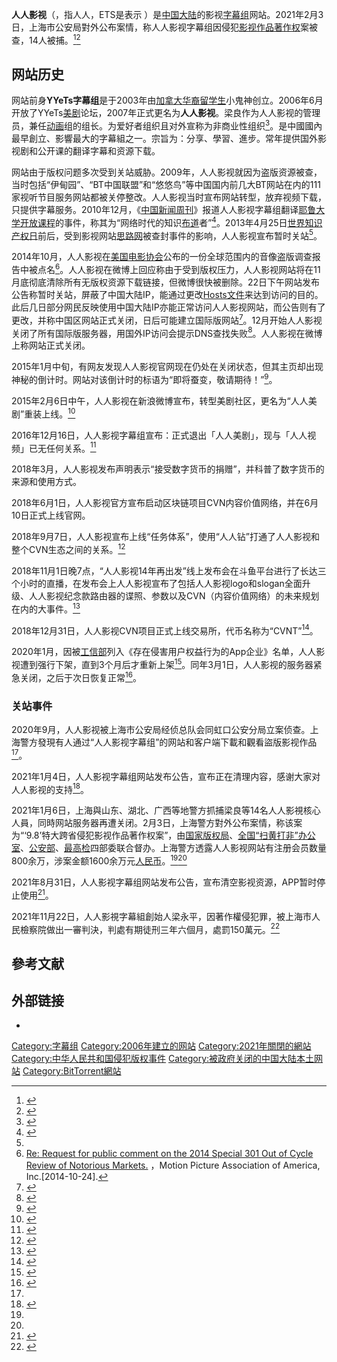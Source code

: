 {{NoteTA|G1=IT|1=zh-hans:版权局;zh-hant:版權局;}}
{{Infobox website
| name                 = 人人影视
| logo                 = YYets.zimuzu.png
| url                  = {{URL|http://www.yysub.net}}
| commercial           = 否
| registration         = 選擇性
| language             = 中文
| current_status       = 开启
}}
'''人人影视'''（{{lang-en|YYeTs}}，{{lang|en|YY}}指人人，ETS是表示 {{lang|en|'''E'''nglish '''T'''V '''S'''hows}}）是[[中国大陆|中国大陆]]的影视[[字幕组|字幕组]]网站。2021年2月3日，上海市公安局對外公布案情，称人人影视字幕组因侵犯[[影视作品|影视作品]][[著作权|著作权]]案被查，14人被捕。<ref name=":0">{{Cite web|title=【除隐患 铸平安】“人人影视字幕组”被查 上海警方全力打击侵犯知识产权犯罪|url=https://mp.weixin.qq.com/s/tx9MEj8PBs4qTtGYGk2vGA|author=上海市公安局|date=2021-02-03|work=微信公众平台|access-date=2021-06-03|archive-date=2021-02-04|archive-url=https://web.archive.org/web/20210204011358/https://mp.weixin.qq.com/s/tx9MEj8PBs4qTtGYGk2vGA|dead-url=no}}</ref><ref name=":1">{{Cite web|title=人人影视字幕组涉盗版2万余部影视作品，上海警方抓获14人|url=https://www.thepaper.cn/newsDetail_forward_11077340|author=朱奕奕|date=2021-02-03|publisher=澎湃新闻|access-date=2021-06-03|archive-date=2021-02-06|archive-url=https://web.archive.org/web/20210206173548/https://www.thepaper.cn/newsDetail_forward_11077340|dead-url=no}}</ref>

==网站历史==
网站前身'''YYeTs字幕组'''是于2003年由[[加拿大|加拿大]][[华裔|华裔]][[留学生|留学生]]小鬼神创立。2006年6月开放了YYeTs[[美剧|美剧]]论坛，2007年正式更名为'''人人影视'''。梁良作为人人影视的管理员，兼任[[动画|动画]]组的组长。为爱好者组织且对外宣称为非商业性组织<ref name=yes>{{cite web|url=http://www.collegedaily.cc/blog/1213/|title=人人影视正式关闭，由加拿大留学生创建至今已10年，背后故事多|format=|work=北美留学生日报|accessdate=2014-12-21|deadurl=yes|archiveurl=https://web.archive.org/web/20141214152913/http://www.collegedaily.cc/blog/1213/|archivedate=2014-12-14}}</ref>。是中國國內最早創立、影響最大的字幕組之一。宗旨为：分享、學習、進步。常年提供国外影视剧和公开课的翻译字幕和资源下载。

网站由于版权问题多次受到关站威胁。2009年，人人影视就因为盗版资源被查，当时包括“伊甸园”、“BT中国联盟”和“悠悠鸟”等中国国内前几大BT网站在内的111家视听节目服务网站都被关停整改。人人影视当时宣布网站转型，放弃视频下载，只提供字幕服务。2010年12月，《[[中国新闻周刊|中国新闻周刊]]》报道人人影视字幕组翻译[[耶鲁大学|耶鲁大学]][[開放式課程網頁|开放课程]]的事件，称其为“网络时代的知识[[布道|布道]]者”<ref>{{cite web|title=人人字幕组：网络时代的知识布道者|url=https://www.chinanews.com/edu/2010/12-24/2745304.shtml|author=陈薇|date=2010-12-24|website=中国新闻网|archive-url=https://web.archive.org/web/20210208080531/https://www.chinanews.com/edu/2010/12-24/2745304.shtml|archive-date=2021-02-08|dead-url=no|access-date=2021-02-04}}</ref>。2013年4月25日[[世界知识产权日|世界知识产权日]]前后，受到影视网站[[思路网|思路网]]被查封事件的影响，人人影视宣布暂时关站<ref name=yes/>。

2014年10月，人人影视在[[美国电影协会|美国电影协会]]公布的一份全球范围内的音像盗版调查报告中被点名<ref name="mpaa">[http://www.mpaa.org/wp-content/uploads/2014/10/MPAA-Filing-to-USTR-on-Worlds-Most-Notorious-Markets.pdf Re: Request for public comment on the 2014 Special 301 Out of Cycle Review of Notorious Markets. ] {{Wayback|url=http://www.mpaa.org/wp-content/uploads/2014/10/MPAA-Filing-to-USTR-on-Worlds-Most-Notorious-Markets.pdf |date=20180305084256 }}，Motion Picture Association of America, Inc.[2014-10-24].</ref>。人人影视在微博上回应称由于受到版权压力，人人影视网站将在11月底彻底清除所有无版权资源下载链接，但微博很快被删除。22日下午网站发布公告称暂时关站，屏蔽了中国大陆IP，能通过更改[[Hosts文件|Hosts文件]]来达到访问的目的。此后几日部分网民反映使用中国大陆IP亦能正常访问人人影视网站，而公告则有了更改，并称中国区网站正式关闭，日后可能建立国际版网站<ref>{{cite web |url=http://news.163.com/14/1129/16/AC7TIOP100014SEH.html |title=人人影视"满血复活" 服务器或位于新加坡和韩国 |format= |work=网易新闻中心 |accessdate=2014-12-21 |archive-url=https://web.archive.org/web/20141206162157/http://news.163.com/14/1129/16/AC7TIOP100014SEH.html |archive-date=2014-12-06 |dead-url=yes }}</ref>。12月开始人人影视关闭了所有国际版服务器，用国外IP访问会提示DNS查找失败<ref>{{cite web |url=http://news.mydrivers.com/1/345/345580.htm |title=人人影视国际版将关闭 美剧迷圣地彻底倒坍 |format= |work=驱动之家 |accessdate=2014-12-21 |archive-date=2021-02-05 |archive-url=https://web.archive.org/web/20210205211526/https://news.mydrivers.com/1/345/345580.htm |dead-url=no }}</ref>。人人影视在微博上称网站正式关闭。

2015年1月中旬，有网友发现人人影视官网现在仍处在关闭状态，但其主页却出现神秘的倒计时。网站对该倒计时的标语为“即将蚕变，敬请期待！”<ref>{{cite web |url=http://media.people.com.cn/n/2015/0120/c120837-26416456.html |title=人人影视官网现倒计时"即将蚕变"被疑将有大动作 |accessdate=2015-01-20 |archive-date=2021-02-05 |archive-url=https://web.archive.org/web/20210205211541/http://media.people.com.cn/n/2015/0120/c120837-26416456.html |dead-url=no }}</ref>。

2015年2月6日中午，人人影视在新浪微博宣布，转型美剧社区，更名为“人人美剧”重装上线。<ref>{{Cite web |url=http://news.163.com/15/0206/15/AHPGFF8P00014SEH.html |title=人人影视变身美剧社区“复活”，获李开复创新工场天使投资 |access-date=2015-03-25 |archive-url=https://web.archive.org/web/20160407095320/http://news.163.com/15/0206/15/AHPGFF8P00014SEH.html |archive-date=2016-04-07 |dead-url=yes }}</ref>

2016年12月16日，人人影视字幕组宣布：正式退出「人人美剧」，现与「人人视频」已无任何关系。<ref>{{Cite web|url=http://www.yyets.com/page2nd-announcement.html|title=重要声明：我们与人人视频已无任何关系|accessdate=2017年9月3日|author=|date=|publisher=|archive-date=2018年7月22日|archive-url=https://web.archive.org/web/20180722020813/http://www.yyets.com/page2nd-announcement.html|dead-url=no}}</ref>

2018年3月，人人影视发布声明表示“接受数字货币的捐赠”，并科普了数字货币的来源和使用方式。

2018年6月1日，人人影视官方宣布启动区块链项目CVN内容价值网络，并在6月10日正式上线官网。

2018年9月7日，人人影视宣布上线“任务体系”，使用“人人钻”打通了人人影视和整个CVN生态之间的关系。<ref>{{cite web |title=重磅消息：人人影视任务体系上线！查看任务详解，及高频问题答疑 |url=http://www.zimuzu.io/announcement/92 |access-date=2019-01-20 |archive-url=https://web.archive.org/web/20190121064126/http://www.zimuzu.io/announcement/92 |archive-date=2019-01-21 |dead-url=yes }}</ref>

2018年11月1日晚7点，“人人影视14年再出发”线上发布会在斗鱼平台进行了长达三个小时的直播，在发布会上人人影视宣布了包括人人影视logo和slogan全面升级、人人影视纪念款路由器的谍照、参数以及CVN（内容价值网络）的未来规划在内的大事件。<ref>{{cite web |title=人人影视14年再出发 |url=https://s.weibo.com/weibo/%23%E4%BA%BA%E4%BA%BA%E5%BD%B1%E8%A7%8614%E5%B9%B4%E5%86%8D%E5%87%BA%E5%8F%91%23 |website=s.weibo.com |accessdate=2019-01-20 |archive-date=2021-02-05 |archive-url=https://web.archive.org/web/20210205211527/https://s.weibo.com/weibo/%23%E4%BA%BA%E4%BA%BA%E5%BD%B1%E8%A7%8614%E5%B9%B4%E5%86%8D%E5%87%BA%E5%8F%91%23 |dead-url=no }}</ref>

2018年12月31日，人人影视CVN项目正式上线交易所，代币名称为“CVNT”<ref>{{cite web |title=持有人人钻25号能换钱，持有越多换得越多 |url=https://mp.weixin.qq.com/s?__biz=MzU0NDkzNDI4Ng==&mid=2247484358&idx=1&sn=87bc19326c60a2a0d904441d9fa88a1c&chksm=fb75d327cc025a31418b175688096bc46a13d0749e53635181f0c38d3bc41195b6acc5d7e1db&scene=4&subscene=126&ascene=0&devicetype=android-26&version=2700003a&nettype=WIFI&abtest_cookie=BgABAAgACgALABIAEwAUAAcAnoYeACOXHgBXmR4Am5keAJ2ZHgCzmR4A0pkeAAAA&lang=zh_CN&pass_ticket=9ZSZ%2FaSCzZdn7Wmd33YFk7eJRdSPCb9xuvXnXyTFTTEBLDTwUFG2n0w%2BW1%2F9v4dP&wx_header=1}}</ref>。

2020年1月，因被[[中华人民共和国工业和信息化部|工信部]]列入《存在侵害用户权益行为的App企业》名单，人人影视遭到强行下架，直到3个月后才重新上架<ref>{{cite web|title=人人“复活”，但字幕组的黄金时代已成过往？|url=https://www.pingwest.com/a/206668|accessdate=2020-06-04|archive-date=2021-02-05|archive-url=https://web.archive.org/web/20210205211525/https://www.pingwest.com/a/206668|dead-url=no}}</ref>。同年3月1日，人人影视的服务器紧急关闭，之后于次日恢复正常<ref>{{cite web|title=人人影视服务器又关闭了，做字幕组有多不容易？|url=https://www.36kr.com/p/1725214474241|accessdate=2020-06-04|archive-date=2020-06-04|archive-url=https://web.archive.org/web/20200604151421/https://www.36kr.com/p/1725214474241|dead-url=no}}</ref>。

=== 关站事件 ===
2020年9月，人人影视被上海市公安局经侦总队会同虹口公安分局立案侦查。上海警方發現有人通过“人人影视字幕组”的网站和客户端下載和觀看盜版影视作品<ref name=":0" />。

2021年1月4日，人人影视字幕组网站发布公告，宣布正在清理内容，感谢大家对人人影视的支持<ref>{{Cite web|title=我们正在清理内容！所有客户端均无法正常使用！|url=http://www.yysub.net/announcement/226|access-date=2021-09-11|date=2021-01-04|publisher=人人影视|language=zh|archive-url=https://web.archive.org/web/20210911134118/http://www.yysub.net/announcement/226|archive-date=2021-09-11|dead-url=no}}</ref>。

2021年1月6日，上海與山东、湖北、广西等地警方抓捕梁良等14名人人影視核心人員，同時网站服务器再遭关闭。2月3日，上海警方對外公布案情，称该案为“‘9.8’特大跨省侵犯影视作品著作权案”，由[[国家版权局|国家版权局]]、[[全国“扫黄打非”工作小组办公室|全国“扫黄打非”办公室]]、[[中华人民共和国公安部|公安部]]、[[中华人民共和国最高人民检察院|最高检]]四部委联合督办。上海警方透露人人影视网站有注册会员数量800余万，涉案金额1600余万元[[人民币|人民币]]。<ref name=":0" /><ref name=":1" />

2021年8月31日，人人影视字幕组网站发布公告，宣布清空影视资源，APP暂时停止使用<ref>{{Cite web|title=资源清理完毕|url=http://www.yysub.net/announcement/227|access-date=2021-09-11|date=2021-08-31|publisher=人人影视|language=zh|archive-url=https://web.archive.org/web/20220505133036/https://yysub.net/announcement/227|archive-date=2022-05-05|dead-url=no}}</ref>。

2021年11月22日，人人影視字幕組創始人梁永平，因著作權侵犯罪，被上海市人民檢察院做出一審判決，判處有期徒刑三年六個月，處罰150萬元。<ref>{{Cite news|url=https://sg.weibo.com/1642088277/L2EgpETWU|title=人人影视字幕组创始人获刑三年六个月|work=财经网|accessdate=2021-11-22|archive-date=2022-04-17|archive-url=https://web.archive.org/web/20220417102406/https://sg.weibo.com/1642088277/L2EgpETWU}}</ref>

== 參考文献 ==
{{reflist|30em}}

== 外部链接 ==
* {{Sinaweibo|YYeTs}}

[[Category:字幕组|Category:字幕组]]
[[Category:2006年建立的网站|Category:2006年建立的网站]]
[[Category:2021年關閉的網站|Category:2021年關閉的網站]]
[[Category:中华人民共和国侵犯版权事件|Category:中华人民共和国侵犯版权事件]]
[[Category:被政府关闭的中国大陆本土网站|Category:被政府关闭的中国大陆本土网站]]
[[Category:BitTorrent網站|Category:BitTorrent網站]]